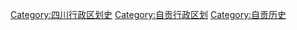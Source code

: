 [[Category:四川行政区划史|Category:四川行政区划史]]
[[Category:自贡行政区划|Category:自贡行政区划]]
[[Category:自贡历史|Category:自贡历史]]